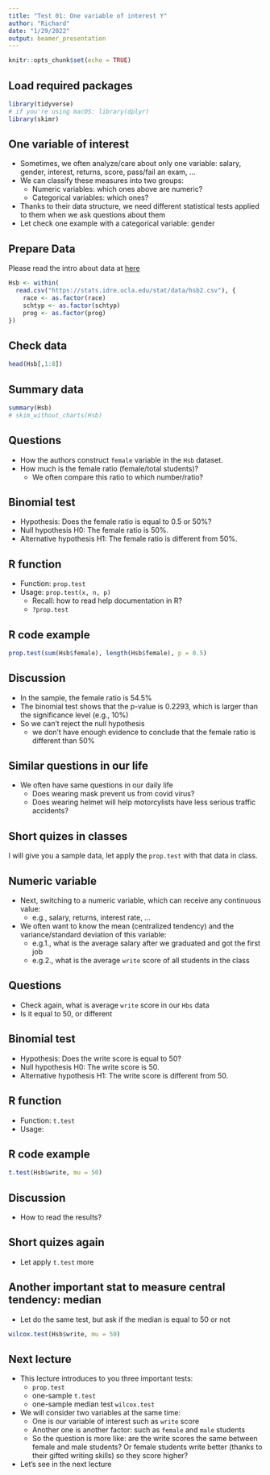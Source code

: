 ```yaml
---
title: "Test 01: One variable of interest Y"
author: "Richard"
date: "1/29/2022"
output: beamer_presentation
---
```


```r
knitr::opts_chunk$set(echo = TRUE)
```

## Load required packages

```r
library(tidyverse) 
# if you're using macOS: library(dplyr)
library(skimr)
```

## One variable of interest

- Sometimes, we often analyze/care about only one variable: salary, gender, interest, returns, score, pass/fail an exam, ...
- We can classify these measures into two groups:
    - Numeric variables: which ones above are numeric?
    - Categorical variables: which ones?
- Thanks to their data structure, we need different statistical tests applied to them when we ask questions about them
- Let check one example with a categorical variable: gender


## Prepare Data

Please read the intro about data at [here](https://www.openintro.org/data/index.php?data=hsb2)

```r
Hsb <- within(
  read.csv("https://stats.idre.ucla.edu/stat/data/hsb2.csv"), {
    race <- as.factor(race)
    schtyp <- as.factor(schtyp)
    prog <- as.factor(prog)
})
```

## Check data

```r
head(Hsb[,1:8])
```

## Summary data

```r
summary(Hsb)
# skim_without_charts(Hsb)
```

## Questions

- How the authors construct `female` variable in the `Hsb` dataset.
- How much is the female ratio (female/total students)?
    - We often compare this ratio to which number/ratio?

## Binomial test

- Hypothesis: Does the female ratio is equal to 0.5 or 50%?
- Null hypothesis H0: The female ratio is 50%.
- Alternative hypothesis H1: The female ratio is different from 50%.

## R function

- Function: `prop.test`
- Usage: `prop.test(x, n, p)`
    - Recall: how to read help documentation in R?
    - `?prop.test`

## R code example

```r
prop.test(sum(Hsb$female), length(Hsb$female), p = 0.5)
```

## Discussion

- In the sample, the female ratio is 54.5%
- The binomial test shows that the p-value is 0.2293, which is larger than the significance level (e.g., 10%)
- So we can't reject the null hypothesis
    - we don't have enough evidence to conclude that the female ratio is different than 50%

## Similar questions in our life

- We often have same questions in our daily life
    - Does wearing mask prevent us from covid virus?
    - Does wearing helmet will help motorcylists have less serious traffic accidents?

## Short quizes in classes

I will give you a sample data, let apply the `prop.test` with that data in class.

## Numeric variable

- Next, switching to a numeric variable, which can receive any continuous value:
    - e.g., salary, returns, interest rate, ...
    
- We often want to know the mean (centralized tendency) and the variance/standard deviation of this variable:
    - e.g.1., what is the average salary after we graduated and got the first job
    - e.g.2., what is the average `write` score of all students in the class

## Questions

- Check again, what is average `write` score in our `Hbs` data
- Is it equal to 50, or different

## Binomial test

- Hypothesis: Does the write score is equal to 50?
- Null hypothesis H0: The write score is 50.
- Alternative hypothesis H1: The write score is different from 50.

## R function

- Function: `t.test`
- Usage:

## R code example

```r
t.test(Hsb$write, mu = 50)
```

## Discussion

- How to read the results?

## Short quizes again

- Let apply `t.test` more

## Another important stat to measure central tendency: median

- Let do the same test, but ask if the median is equal to 50 or not

```r
wilcox.test(Hsb$write, mu = 50)
```



## Next lecture

- This lecture introduces to you three important tests:
    - `prop.test`
    - one-sample `t.test`
    - one-sample median test `wilcox.test`
- We will consider two variables at the same time:
    - One is our variable of interest such as `write` score
    - Another one is another factor: such as `female` and `male` students
    - So the question is more like: are the write scores the same between female and male students? Or female students write better (thanks to their gifted writing skills) so they score higher?
    
- Let's see in the next lecture

